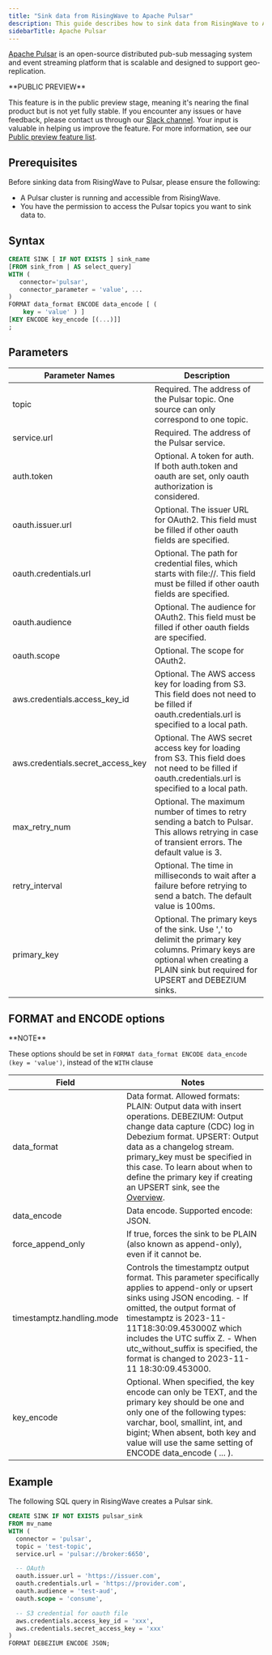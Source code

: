 ```yaml
---
title: "Sink data from RisingWave to Apache Pulsar"
description: This guide describes how to sink data from RisingWave to Apache Pulsar.
sidebarTitle: Apache Pulsar
---
```


[Apache Pulsar](https://pulsar.apache.org) is an open-source distributed pub-sub messaging system and event streaming platform that is scalable and designed to support geo-replication.

<Note>
**PUBLIC PREVIEW**

This feature is in the public preview stage, meaning it's nearing the final product but is not yet fully stable. If you encounter any issues or have feedback, please contact us through our [Slack channel](https://www.risingwave.com/slack). Your input is valuable in helping us improve the feature. For more information, see our [Public preview feature list](/product-lifecycle/#features-in-the-public-preview-stage).
</Note>

## Prerequisites

Before sinking data from RisingWave to Pulsar, please ensure the following:

* A Pulsar cluster is running and accessible from RisingWave.
* You have the permission to access the Pulsar topics you want to sink data to.

## Syntax[](#syntax "Direct link to Syntax")

```sql
CREATE SINK [ IF NOT EXISTS ] sink_name
[FROM sink_from | AS select_query]
WITH (
   connector='pulsar',
   connector_parameter = 'value', ...
)
FORMAT data_format ENCODE data_encode [ (
    key = 'value' ) ]
[KEY ENCODE key_encode [(...)]]
;
```

## Parameters

| Parameter Names                     | Description                                                                                                                                                                          |
| ----------------------------------- | ------------------------------------------------------------------------------------------------------------------------------------------------------------------------------------ |
| topic                               | Required. The address of the Pulsar topic. One source can only correspond to one topic.                                                                                              |
| service.url                         | Required. The address of the Pulsar service.                                                                                                                                         |
| auth.token                          | Optional. A token for auth. If both auth.token and oauth are set, only oauth authorization is considered.                                                                            |
| oauth.issuer.url                    | Optional. The issuer URL for OAuth2\. This field must be filled if other oauth fields are specified.                                                                                 |
| oauth.credentials.url               | Optional. The path for credential files, which starts with file://. This field must be filled if other oauth fields are specified.                                                   |
| oauth.audience                      | Optional. The audience for OAuth2\. This field must be filled if other oauth fields are specified.                                                                                   |
| oauth.scope                         | Optional. The scope for OAuth2.                                                                                                                                                      |
| aws.credentials.access\_key\_id     | Optional. The AWS access key for loading from S3\. This field does not need to be filled if oauth.credentials.url is specified to a local path.                                      |
| aws.credentials.secret\_access\_key | Optional. The AWS secret access key for loading from S3\. This field does not need to be filled if oauth.credentials.url is specified to a local path.                               |
| max\_retry\_num                     | Optional. The maximum number of times to retry sending a batch to Pulsar. This allows retrying in case of transient errors. The default value is 3.                                  |
| retry\_interval                     | Optional. The time in milliseconds to wait after a failure before retrying to send a batch. The default value is 100ms.                                                              |
| primary\_key                        | Optional. The primary keys of the sink. Use ',' to delimit the primary key columns. Primary keys are optional when creating a PLAIN sink but required for UPSERT and DEBEZIUM sinks. |

## FORMAT and ENCODE options

<Info>
**NOTE**

These options should be set in `FORMAT data_format ENCODE data_encode (key = 'value')`, instead of the `WITH` clause
</Info>

| Field                     | Notes                                                                                                                                                                                                                                                                                                                                                            |
| ------------------------- | ---------------------------------------------------------------------------------------------------------------------------------------------------------------------------------------------------------------------------------------------------------------------------------------------------------------------------------------------------------------- |
| data\_format              | Data format. Allowed formats: PLAIN: Output data with insert operations. DEBEZIUM: Output change data capture (CDC) log in Debezium format. UPSERT: Output data as a changelog stream. primary\_key must be specified in this case.  To learn about when to define the primary key if creating an UPSERT sink, see the [Overview](/docs/current/data-delivery/). |
| data\_encode              | Data encode. Supported encode: JSON.                                                                                                                                                                                                                                                                                                                             |
| force\_append\_only       | If true, forces the sink to be PLAIN (also known as append-only), even if it cannot be.                                                                                                                                                                                                                                                                          |
| timestamptz.handling.mode | Controls the timestamptz output format. This parameter specifically applies to append-only or upsert sinks using JSON encoding.  \- If omitted, the output format of timestamptz is 2023-11-11T18:30:09.453000Z which includes the UTC suffix Z.  \- When utc\_without\_suffix is specified, the format is changed to 2023-11-11 18:30:09.453000.                |
| key\_encode               | Optional. When specified, the key encode can only be TEXT, and the primary key should be one and only one of the following types: varchar, bool, smallint, int, and bigint; When absent, both key and value will use the same setting of ENCODE data\_encode ( ... ).                                                                                            |

## Example

The following SQL query in RisingWave creates a Pulsar sink.

```sql
CREATE SINK IF NOT EXISTS pulsar_sink
FROM mv_name
WITH (
  connector = 'pulsar',
  topic = 'test-topic',
  service.url = 'pulsar://broker:6650',

  -- OAuth
  oauth.issuer.url = 'https://issuer.com',
  oauth.credentials.url = 'https://provider.com',
  oauth.audience = 'test-aud',
  oauth.scope = 'consume',

  -- S3 credential for oauth file
  aws.credentials.access_key_id = 'xxx',
  aws.credentials.secret_access_key = 'xxx'
)
FORMAT DEBEZIUM ENCODE JSON;
```

